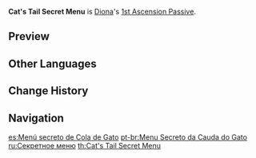 {{Talent Infobox
|image         = Talent Cat's Tail Secret Menu.png
|character     = Diona
|type          = 1st Ascension Passive
|info          = Characters shielded by [[Icy Paws]] have their [[Movement SPD]] increased by 10% and their [[Stamina Consumption]] decreased by 10%.
|utility1      = Movement SPD
|utility2      = Stamina
}}
'''Cat's Tail Secret Menu''' is [[Diona]]'s [[1st Ascension Passive]].

==Preview==
{{Preview
|file=Cat's Tail Secret Menu Preview
}}

==Other Languages==
{{Other Languages
|en      = Cat's Tail Secret Menu
|zhs     = 猫尾隐藏菜单
|zhs_rm  = Māowěi Yǐncáng Càidān
|zht     = 貓尾隱藏菜單
|zht_rm  = Māowěi Yǐncáng Càidān
|zh_tl   = Cat's Tail Hidden Menu
|ja      = キャッツテールの裏メニュー
|ja_rm   = Kyattsu Teeru no Ura Menyuu
|ja_tl   = Cat's Tail Secret Menu
|ko      = 캣테일 히든 메뉴
|ko_rm   = Kaette'il Hideun Menyu
|ko_tl   = Cat's Tail Hidden Menu
|es      = Menú secreto de Cola de Gato
|es_tl   = Cat's Tail Secret Menu
|fr      = Menu secret de La Queue de Chat
|fr_tl   = Cat's Tail Secret Menu
|ru      = Секретное меню
|ru_tl   = 
|th      = Cat's Tail Secret Menu
|vi      = Thực Đơn Bí Mật Đuôi Mèo
|vi_tl   = Cat's Tail Secret Menu
|de      = Geheimes Menü Zum Katzenschwanz
|de_tl   = Cat's Tail Secret Menu
|id      = Cat's Tail Secret Menu
|pt      = Menu Secreto da Cauda do Gato
|pt_tl   = 
}}

==Change History==
{{Change History|1.1}}
{{Clr}}

==Navigation==
{{Talent Navbox|Diona}}

[[es:Menú secreto de Cola de Gato]]
[[pt-br:Menu Secreto da Cauda do Gato]]
[[ru:Секретное меню]]
[[th:Cat's Tail Secret Menu]]